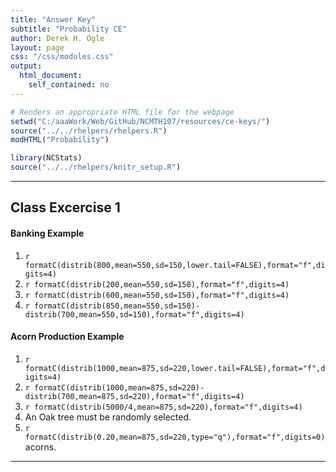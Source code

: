 ```yaml
---
title: "Answer Key"
subtitle: "Probability CE"
author: Derek H. Ogle
layout: page
css: "/css/modules.css"
output:
  html_document:
    self_contained: no
---
```


```r
# Renders an appropriate HTML file for the webpage
setwd("C:/aaaWork/Web/GitHub/NCMTH107/resources/ce-keys/")
source("../../rhelpers/rhelpers.R")
modHTML("Probability")
```

```r
library(NCStats)
source("../../rhelpers/knitr_setup.R")
```

----

## Class Excercise 1
#### **Banking Example**

1. `r formatC(distrib(800,mean=550,sd=150,lower.tail=FALSE),format="f",digits=4)` 
1. `r formatC(distrib(200,mean=550,sd=150),format="f",digits=4)` 
1. `r formatC(distrib(600,mean=550,sd=150),format="f",digits=4)` 
1. `r formatC(distrib(850,mean=550,sd=150)-distrib(700,mean=550,sd=150),format="f",digits=4)` 
    
#### **Acorn Production Example**

1. `r formatC(distrib(1000,mean=875,sd=220,lower.tail=FALSE),format="f",digits=4)` 
1. `r formatC(distrib(1000,mean=875,sd=220)-distrib(700,mean=875,sd=220),format="f",digits=4)` 
1. `r formatC(distrib(5000/4,mean=875,sd=220),format="f",digits=4)` 
1. An Oak tree must be randomly selected.
1. `r formatC(distrib(0.20,mean=875,sd=220,type="q"),format="f",digits=0)` acorns.
    
----
